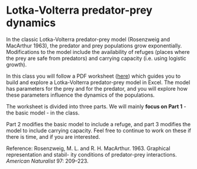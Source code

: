 # Lotka-Volterra predator-prey dynamics

In the classic Lotka-Volterra predator-prey model (Rosenzweig and MacArthur 1963), the predator and prey populations grow exponentially. Modifications to the model include the availability of refuges (places where the prey are safe from predators) and carrying capacity (i.e. using logistic growth).

In this class you will follow a PDF worksheet ([here](https://www.dropbox.com/s/bhwoe161wp9p6hp/10.%20Predator-prey%20dynamics.pdf?dl=1)) which guides you to build and explore a Lotka-Volterra predator-prey model in Excel. The model has parameters for the prey and for the predator, and you will explore how these parameters influence the dynamics of the populations.

The worksheet is divided into three parts. We will mainly **focus on Part 1** - the basic model - in the class. 

Part 2 modifies the basic model to include a refuge, and part 3 modifies the model to include carrying capacity. Feel free to continue to work on these if there is time, and if you are interested.



Reference: Rosenzweig, M. L. and R. H. MacArthur. 1963. Graphical representation and stabil- ity conditions of predator-prey interactions. *American Naturalist* 97: 209–223.